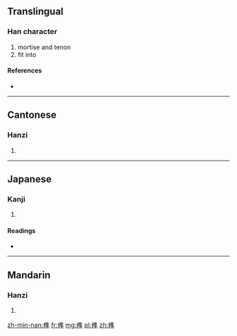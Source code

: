 ==Translingual==

===Han character===
{{Han char|rn=75|rad=木|as=10|sn=14|four=|canj=木人土十 (DOGJ)}}

# mortise and tenon
# fit into

====References====
* {{Han ref|kx=0544.080|dkj=15264|dj=0931.270|hdz=21264.110|uh=69AB|ud=27051|bh=BA67|bd=47719}}

----

==Cantonese==

===Hanzi===
{{yue-hanzi|jyut=|y=seun2}}

# {{defn|lang=yue|sort=木10}}

----

==Japanese==

===Kanji===
{{ja-kanji|grade=|rs=木10}}

# {{defn|lang=ja|sort=木10}}

====Readings====
* {{ja-readings|on=[[しゅん]] (shun)|kun=[[ほぞ]] (hozo)}}

----

==Mandarin==

===Hanzi===
{{cmn-hanzi|pin=[[gǔ]] ([[gu3]]), [[sǔn]] ([[sun3]])|wg=ku<sup>3</sup>, sun<sup>3</sup>}}

# {{defn|lang=cmn|sort=木10}}

[[zh-min-nan:榫]]
[[fr:榫]]
[[mg:榫]]
[[pl:榫]]
[[zh:榫]]